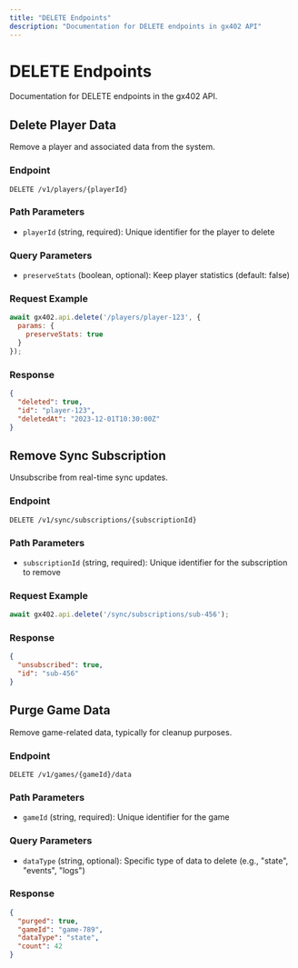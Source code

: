 ```yaml
---
title: "DELETE Endpoints"
description: "Documentation for DELETE endpoints in gx402 API"
---
```


# DELETE Endpoints

Documentation for DELETE endpoints in the gx402 API.

## Delete Player Data

Remove a player and associated data from the system.

### Endpoint
```
DELETE /v1/players/{playerId}
```

### Path Parameters
- `playerId` (string, required): Unique identifier for the player to delete

### Query Parameters
- `preserveStats` (boolean, optional): Keep player statistics (default: false)

### Request Example
```javascript
await gx402.api.delete('/players/player-123', {
  params: {
    preserveStats: true
  }
});
```

### Response
```json
{
  "deleted": true,
  "id": "player-123",
  "deletedAt": "2023-12-01T10:30:00Z"
}
```

## Remove Sync Subscription

Unsubscribe from real-time sync updates.

### Endpoint
```
DELETE /v1/sync/subscriptions/{subscriptionId}
```

### Path Parameters
- `subscriptionId` (string, required): Unique identifier for the subscription to remove

### Request Example
```javascript
await gx402.api.delete('/sync/subscriptions/sub-456');
```

### Response
```json
{
  "unsubscribed": true,
  "id": "sub-456"
}
```

## Purge Game Data

Remove game-related data, typically for cleanup purposes.

### Endpoint
```
DELETE /v1/games/{gameId}/data
```

### Path Parameters
- `gameId` (string, required): Unique identifier for the game

### Query Parameters
- `dataType` (string, optional): Specific type of data to delete (e.g., "state", "events", "logs")

### Response
```json
{
  "purged": true,
  "gameId": "game-789",
  "dataType": "state",
  "count": 42
}
```